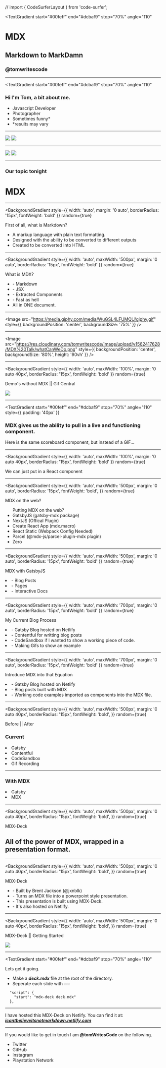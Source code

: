 // import { CodeSurferLayout } from 'code-surfer';

<Head>
  <title>MDX || MarkDown to MarkDAMN</title>
  <meta name="twitter:title" content="MDX || MarkDown to MarkDAMN" />
  <meta name="twitter:card" content="summary_large_image" />
  <meta name="twitter:image" content="https://res.cloudinary.com/tomwritescode/image/upload/v1564828471/MarkDAMN.png" />
  <meta name="twitter:description" content="MDX brings the world of components to the convenience of Markdown. The ability to blend JSX with Markdown you have the ability to pull components straight into your markdown file. Turning a Markdown file into an interactive project opens up a world of possibilities." /> 
</Head>

<!-- Begin Slide 1 -->
<TextGradient
  start="#00feff"
  end="#dcbaf9"
  stop="70%"
  angle="110"
>

  # MDX
  ## Markdown to MarkDamn

  ### @tomwritescode

</TextGradient>

---

<TextGradient
  start="#00feff"
  end="#dcbaf9"
  stop="70%"
  angle="110"
>

### Hi I'm Tom, a bit about me. 

</TextGradient>

<Horizontal>

<ul
  style={{
    textAlign: 'center',
    padding: 0
  }}
>
  <Appear>
    <li
      style={{
        marginBottom: '30px',
        listStyleType: 'none'
      }}
    > Javascript Developer </li>
    <li
      style={{
        marginBottom: '30px',
        listStyleType: 'none'
      }}
    > Photographer </li>
    <li
      style={{
        marginBottom: '30px',
        listStyleType: 'none'
      }}
    > Sometimes funny* </li>
    <li
      style={{
        fontSize: '32px',
        listStyleType: 'none'
      }}
    > 
    <TextGradient
      start="#00feff"
      end="#dcbaf9"
      stop="70%"
      angle="110"
    >
      *results may vary 
    </TextGradient>
    </li>
  </Appear>
</ul>

</Horizontal>

---

<Split>
  <img style={{marginLeft: '-40px'}} src="https://res.cloudinary.com/tomwritescode/image/upload/v1564881100/MDX%20Talk/JervisBay415.jpg" />
  <img style={{marginLeft: '20px'}} src="https://res.cloudinary.com/tomwritescode/image/upload/v1564881012/MDX%20Talk/37940008.jpg" />
</Split>

--- 

<Split>
  <img style={{marginLeft: '-40px'}} src="https://res.cloudinary.com/tomwritescode/image/upload/v1564881019/MDX%20Talk/CaptureOne210.jpg" />
  <img style={{marginLeft: '20px'}} src="https://res.cloudinary.com/tomwritescode/image/upload/v1564881076/MDX%20Talk/2018-07-15_10.52.59_1.jpg" />
</Split>

---

<div
  style={{
    padding: '40px 100px',
    background: 'linear-gradient(169deg, rgba(149,118,187,1) 22%, rgba(42,199,214,1) 100%)',
    borderRadius: '30px',
    color: '#16161d'
  }}
>
  <h3> Our topic tonight </h3>

  <h1>MDX</h1> 
</div>

---

<BackgroundGradient
  style={{
    width: 'auto',
    margin: '0 auto',
    borderRadius: '15px',
    fontWeight: 'bold'
  }}
  random={true}
>
  First of all, what is Markdown?
</BackgroundGradient>

<ul
  style={{
    textAlign: 'center',
    padding: '0',
    fontSize: '60px'
  }}
>
  <Appear>
    <li
      style={{
        marginBottom: '30px',
        listStyleType: 'none'
      }}
    >  A markup language with plain text formatting. </li>
    <li
      style={{
        marginBottom: '30px',
        listStyleType: 'none'
      }}
    > Designed with the ability to be converted to different outputs </li>
    <li
      style={{
        marginBottom: '30px',
        listStyleType: 'none'
      }}
    > Created to be converted into HTML </li>
  </Appear>
</ul>

---

<BackgroundGradient
  style={{
    width: 'auto',
    maxWidth: '500px',
    margin: '0 auto',
    borderRadius: '15px',
    fontWeight: 'bold'
  }}
  random={true}
>
  What is MDX?
</BackgroundGradient>

<ul
  style={{
    textAlign: 'center',
    padding: '0',
    fontSize: '60px'
  }}
>
  <Appear>
    <li
      style={{
        marginBottom: '30px',
        listStyleType: 'none'
      }}
    >  - Markdown </li>
    <li
      style={{
        marginBottom: '30px',
        listStyleType: 'none'
      }}
    > - JSX </li>
    <li
      style={{
        marginBottom: '30px',
        listStyleType: 'none'
      }}
    > - Extracted Components </li>
    <li
      style={{
        marginBottom: '30px',
        listStyleType: 'none'
      }}
    > - Fast as hell </li>
    <li
      style={{
        listStyleType: 'none'
      }}
    >
      <TextGradient
        start="#00feff"
        end="#dcbaf9"
        stop="70%"
        angle="110"
      >
      All in ONE document.
      </TextGradient>
    </li>
  </Appear>
</ul>

---

<Image 
  src="https://media.giphy.com/media/WuGSL4LFUMQU/giphy.gif"
  style={{
      backgroundPosition: 'center',
      backgroundSize: '75%'
    }}
/>

---

<Image   
  src="https://res.cloudinary.com/tomwritescode/image/upload/v1562417628/MDX%20Talk/whatCanWeDo.png" 
    style={{
      backgroundPosition: 'center',
      backgroundSize: '80%',
      height: '90vh'
    }}
/>

---

<BackgroundGradient
  style={{
    width: 'auto',
    maxWidth: '100%',
    margin: '0 auto 40px',
    borderRadius: '15px',
    fontWeight: 'bold'
  }}
  random={true}
>
  Demo's without MDX || Gif Central
</BackgroundGradient>

<div>
  <img src="https://res.cloudinary.com/tomwritescode/image/upload/v1561806067/MDX%20Talk/gif_Component_Example.gif"
    style={{
      height: '70vh',
      borderRadius: '14px'
    }}
  /> 
</div>

---

<TextGradient
    start="#00feff"
    end="#dcbaf9"
    stop="70%"
    angle="110"
    style={{
      padding: '40px'
    }}
  >
  <h3>
    MDX gives us the ability to pull in a live and functioning component.
  </h3>
    Here is the same scoreboard component, but instead of a GIF...
  </TextGradient>

---


<BackgroundGradient
  style={{
    width: 'auto',
    maxWidth: '100%',
    margin: '0 auto 40px',
    borderRadius: '15px',
    fontWeight: 'bold'
  }}
  random={true}
>
  We can just put in a React component
</BackgroundGradient>

<Scoreboard />

---

<BackgroundGradient
  style={{
    width: 'auto',
    maxWidth: '500px',
    margin: '0 auto',
    borderRadius: '15px',
    fontWeight: 'bold',
  }}
  random={true}
>
  MDX on the web?
</BackgroundGradient>

<ul style={{fontSize: '50px'}}>
  <TextGradient
    start="#00feff"
    end="#dcbaf9"
    stop="70%"
    angle="110"
    style={{textAlign: 'center'}}
  >
    Putting MDX on the web?
  </TextGradient>
  <Appear>
    <li>GatsbyJS (gatsby-mdx package)</li>
    <li>NextJS (Offical Plugin)</li>
    <li>Create React App (mdx.macro)</li>
    <li>React Static (Webpack Config Needed)</li>
    <li>Parcel (@mdx-js/parcel-plugin-mdx plugin)</li>
    <li>Zero</li>
  </Appear>
</ul>

---

<BackgroundGradient
  style={{
    width: 'auto',
    maxWidth: '500px',
    margin: '0 auto',
    borderRadius: '15px',
    fontWeight: 'bold'
  }}
  random={true}
>
  MDX with GatsbyJS
</BackgroundGradient>

<Appear>
    <li
      style={{
        marginBottom: '30px',
        listStyleType: 'none',
        fontSize: '60px',
        marginTop: '20px'
      }}
    >  - Blog Posts </li>
    <li
      style={{
        marginBottom: '30px',
        listStyleType: 'none',
        fontSize: '60px',
      }}
    >  - Pages </li>
    <li
      style={{
        marginBottom: '30px',
        listStyleType: 'none',
        fontSize: '60px',
      }}
    >  - Interactive Docs </li>
  </Appear>

---

<BackgroundGradient
  style={{
    width: 'auto',
    maxWidth: '700px',
    margin: '0 auto',
    borderRadius: '15px',
    fontWeight: 'bold'
  }}
  random={true}
>
  My Current Blog Process
</BackgroundGradient>

<Appear>
    <li
      style={{
        marginBottom: '30px',
        listStyleType: 'none',
        fontSize: '60px',
        marginTop: '20px'
      }}
    >  - Gatsby Blog hosted on Netlify </li>
    <li
      style={{
        marginBottom: '30px',
        listStyleType: 'none',
        fontSize: '60px',
      }}
    >  - Contentful for writting blog posts </li>
    <li
      style={{
        marginBottom: '30px',
        listStyleType: 'none',
        fontSize: '60px',
      }}
    >  - CodeSandbox if I wanted to show a working piece of code. </li>
    <li
      style={{
        marginBottom: '30px',
        listStyleType: 'none',
        fontSize: '60px',
      }}
    >  - Making Gifs to show an example  </li>
  </Appear>

---

<BackgroundGradient
  style={{
    width: 'auto',
    maxWidth: '700px',
    margin: '0 auto',
    borderRadius: '15px',
    fontWeight: 'bold'
  }}
  random={true}
>
  Introduce MDX into that Equation 
</BackgroundGradient>

<Appear>
    <li
      style={{
        marginBottom: '30px',
        listStyleType: 'none',
        fontSize: '60px',
        marginTop: '20px'
      }}
    >  - Gatsby Blog hosted on Netlify </li>
    <li
      style={{
        marginBottom: '30px',
        listStyleType: 'none',
        fontSize: '60px',
      }}
    >  - Blog posts built with MDX </li>
    <li
      style={{
        marginBottom: '30px',
        listStyleType: 'none',
        fontSize: '60px',
      }}
    >  - Working code examples imported as components into the MDX file. </li>
  </Appear>

---

<BackgroundGradient
  style={{
    width: 'auto',
    maxWidth: '500px',
    margin: '0 auto 40px',
    borderRadius: '15px',
    fontWeight: 'bold',
  }}
  random={true}
>
  Before || After
</BackgroundGradient>

  <div
    style={{
      minWidth: '900px',
      display: 'grid',
      gridTemplateColumns: '49% 2% 49%',
      listStyleType: 'none'
    }}
  >
  <div
    style={{
      display: 'inline-block'
    }}
  >
  <TextGradient
    start="#00feff"
    end="#dcbaf9"
    stop="70%"
    angle="110"
  >
      <h3>Current</h3>
    <div>
      <li style={{marginBottom: '20px'}}> Gatsby </li>
      <li style={{marginBottom: '20px'}}> Contentful </li>
      <li style={{marginBottom: '20px'}}> CodeSandbox </li>
      <li style={{marginBottom: '20px'}}> Gif Recording </li>
    </div>
  </TextGradient>
  </div>

  <hr 
    style={{
      background: '#00feff',
      boxShadow: '0 0 10px #00bcd4, 0 0 20px #00bcd4, 0 0 30px #00bcd4'
    }}
  />

  <div
    style={{
      display: 'inline-block'
    }}
  >
  <TextGradient
    start="#00feff"
    end="#dcbaf9"
    stop="70%"
    angle="110"
  >
      <h3>With MDX</h3>
    <div>
      <li style={{marginBottom: '20px'}}>Gatsby</li>
      <li style={{marginBottom: '20px'}}>MDX</li>
    </div>
</TextGradient> 
  </div>
  </div>

---

<BackgroundGradient
  style={{
    width: 'auto',
    maxWidth: '500px',
    margin: '0 auto 40px',
    borderRadius: '15px',
    fontWeight: 'bold',
  }}
  random={true}
>
  MDX-Deck
</BackgroundGradient>

## All of the power of MDX, wrapped in a presentation format.

---

<BackgroundGradient
  style={{
    width: 'auto',
    maxWidth: '500px',
    margin: '0 auto 40px',
    borderRadius: '15px',
    fontWeight: 'bold',
  }}
  random={true}
>
  MDX-Deck
</BackgroundGradient>
<ul>
    <li
      style={{
        marginBottom: '30px',
        listStyleType: 'none'
      }}
    >  - Built by Brent Jackson (@jxnblk) </li>
<Appear>
    <li
      style={{
        marginBottom: '30px',
        listStyleType: 'none'
      }}
    >  - Turns an MDX file into a powerpoint style presentation. </li>
    <li
      style={{
        marginBottom: '30px',
        listStyleType: 'none'
      }}
    >  - This presentation is built using MDX-Deck. </li>
    <li
      style={{
        marginBottom: '30px',
        listStyleType: 'none'
      }}
    >  - It's also hosted on Netlify. </li>
  </Appear>
</ul>

---

<BackgroundGradient
  style={{
    width: 'auto',
    maxWidth: '500px',
    margin: '0 auto 40px',
    borderRadius: '15px',
    fontWeight: 'bold',
  }}
  random={true}
>
  MDX-Deck || Getting Started
</BackgroundGradient>

<div>
  <img 
    src="https://res.cloudinary.com/tomwritescode/image/upload/v1562417625/MDX%20Talk/deck-install.png" 
    style={{
      borderRadius: '24px'
    }}
  />
</div>

---

<TextGradient
  start="#00feff"
  end="#dcbaf9"
  stop="70%"
  angle="110"
>
  Lets get it going.
</TextGradient>
<ul>
  <li
    style={{
      marginTop: '30px',
      marginBottom: '30px',
    }}
  >Make a <strong style={{color: '#00feff'}}><em>deck.mdx</em></strong> file at the root of the directory.</li>
  <li
    style={{
      marginBottom: '30px',
    }}
  >Seperate each slide with <strong style={{color: '#00feff'}}><em>---</em></strong></li>
</ul>

```text
  "script": {
    "start": "mdx-deck deck.mdx"
  },
```

---

<div
  style={{
    padding: '0 30px'
  }}
>
  I have hosted this MDX-Deck on Netlify. You can find it at: 
  <br />
  <a 
    href="https://icantbelieveitsnotmarkdown.netlify.com" 
    target="_blank"
    style={{
      textDecoration: 'none'
    }}
  >
    <em><strong>
    <TextGradient
      start="#00feff"
      end="#dcbaf9"
      stop="70%"
      angle="110"
      style={{fontSize: '50px', marginTop: '40px'}}
    >
      icantbelieveitsnotmarkdown.netlify.com
    </TextGradient>
    </strong></em>
  </a>
</div>

---

<Split>
<div>
  If you would like to get in touch I am 
    <strong style={{color: '#00feff', fontSize: '70px'}}> @tomWritesCode </strong> 
  on the following. 
</div>
<TextGradient
    start="#00feff"
    end="#dcbaf9"
    stop="70%"
    angle="110"
  >
<ul
  style={{
    paddingLeft: '40px',
    textAlign: 'center'
  }}
>
  <li
    style={{
      marginBottom: '30px',
      listStyleType: 'none',
      fontSize: '60px',
      fontWeight: 'bold'
    }}
  >    Twitter </li>
  <li
    style={{
      marginBottom: '30px',
      listStyleType: 'none',
      fontSize: '60px',
      fontWeight: 'bold'
    }}
  >    GitHub </li>
  <li
    style={{
      marginBottom: '30px',
      listStyleType: 'none',
      fontSize: '60px',
      fontWeight: 'bold'
    }}
  >    Instagram </li>
  <li
    style={{
      marginBottom: '30px',
      listStyleType: 'none',
      fontSize: '60px',
      fontWeight: 'bold'
    }}
  >    Playstation Network </li>

</ul>
</TextGradient>

</Split>
